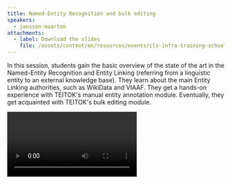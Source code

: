 ```yaml
---
title: Named-Entity Recognition and bulk editing
speakers:
  - janssen-maarten
attachments:
  - label: Download the slides
    file: /assets/content/en/resources/events/cls-infra-training-school-on-data-and-annotation/sessions/8/9_Maarten-Named-Entity-Recognition.pptx
---
```

In this session, students gain the basic overview of the state of the art in the Named-Entity Recognition and Entity Linking (referring from a linguistic entity to an external knowledge base). They learn about the main Entity Linking authorities, such as WikiData and VIAAF. They get a hands-on experience with TEITOK's manual entity annotation module. Eventually, they get acquainted with TEITOK's bulk editing module.

<Video provider="youtube" id="bkgafF_30u4">
  Session 9 - Named-Entity Recognition and bulk editing
</Video>

